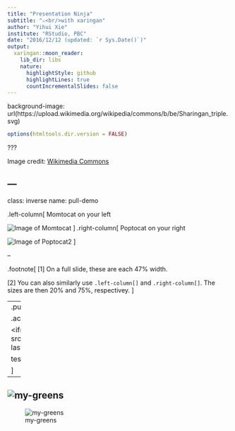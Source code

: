 ```yaml
---
title: "Presentation Ninja"
subtitle: "⚔<br/>with xaringan"
author: "Yihui Xie"
institute: "RStudio, PBC"
date: "2016/12/12 (updated: `r Sys.Date()`)"
output:
  xaringan::moon_reader:
    lib_dir: libs
    nature:
      highlightStyle: github
      highlightLines: true
      countIncrementalSlides: false
---
```


background-image: url(https://upload.wikimedia.org/wikipedia/commons/b/be/Sharingan_triple.svg)

```r
options(htmltools.dir.version = FALSE)
```

???

Image credit: [Wikimedia Commons](https://commons.wikimedia.org/wiki/File:Sharingan_triple.svg)

---
---
class: inverse
name: pull-demo

.left-column[
Momtocat on your left

![Image of Momtocat](http://bit.ly/momtocat)
]
.right-column[
Poptocat on your right

![Image of Poptocat2](https://octodex.github.com/images/poptocat_v2.png)
]

--

.footnote[
[1] On a full slide, these are each 47% width.

[2] You can also similarly use `.left-column[]` and `.right-column[]`. The sizes are then 20% and 75%, respectivey.
]


---
.pull-right[

.acid[Output]

&lt;iframe src="https://arm.rbind.io/slides/xaringan.html#plot-last" width="100%" height="400px"&gt;&lt;/iframe&gt;

test


]
---

![my-greens](images/path10.png)
---
![my-greens](images/path11.png)